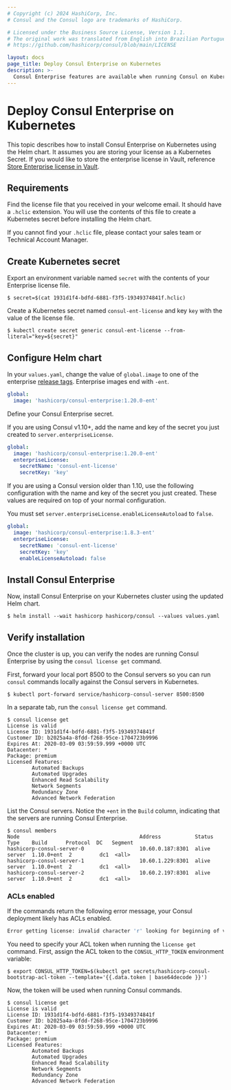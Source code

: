 ```yaml
---
# Copyright (c) 2024 HashiCorp, Inc.
# Consul and the Consul logo are trademarks of HashiCorp.

# Licensed under the Business Source License, Version 1.1.
# The original work was translated from English into Brazilian Portuguese.
# https://github.com/hashicorp/consul/blob/main/LICENSE

layout: docs
page_title: Deploy Consul Enterprise on Kubernetes
description: >-
  Consul Enterprise features are available when running Consul on Kubernetes. Learn how to apply your license in the Helm chart and return the license information with the `consul license get` command.
---
```


# Deploy Consul Enterprise on Kubernetes

This topic describes how to install Consul Enterprise on Kubernetes using the Helm chart. It assumes you are storing your license as a Kubernetes Secret. If you would like to store the enterprise license in Vault, reference [Store Enterprise license in Vault](/consul/docs/deploy/server/k8s/vault/data/enterprise-license).

## Requirements

Find the license file that you received in your welcome email. It should have a `.hclic` extension. You will use the contents of this file to create a Kubernetes secret before installing the Helm chart.

<Note>

If you cannot find your `.hclic` file, please contact your sales team or Technical Account Manager.

</Note>


## Create Kubernetes secret

Export an environment variable named `secret` with the contents of your Enterprise license file.

```shell-session
$ secret=$(cat 1931d1f4-bdfd-6881-f3f5-19349374841f.hclic)
```

Create a Kubernetes secret named `consul-ent-license` and key `key` with the value of the license file.

```shell-session
$ kubectl create secret generic consul-ent-license --from-literal="key=${secret}"
```

## Configure Helm chart

In your `values.yaml`, change the value of `global.image` to one of the enterprise [release tags](https://hub.docker.com/r/hashicorp/consul-enterprise/tags). Enterprise images end with `-ent`.

<CodeBlockConfig filename="values.yaml" highlight="2">

```yaml
global:
  image: 'hashicorp/consul-enterprise:1.20.0-ent'
```

</CodeBlockConfig>

Define your Consul Enterprise secret.

<Tabs>

<Tab heading="Consul v1.10+">

If you are using Consul v1.10+, add the name and key of the secret you just created to `server.enterpriseLicense`.

<CodeBlockConfig filename="values.yaml" highlight="3-6">

```yaml
global:
  image: 'hashicorp/consul-enterprise:1.20.0-ent'
  enterpriseLicense:
    secretName: 'consul-ent-license'
    secretKey: 'key'
```

</CodeBlockConfig>

</Tab>
<Tab heading="Consul older than v1.10">

If you are using a Consul version older than 1.10, use the following configuration with the name and key of the secret you just created. These values are required on top of your normal configuration.

You must set `server.enterpriseLicense.enableLicenseAutoload` to `false`.

<CodeBlockConfig filename="values.yaml" highlight="3-6">

```yaml
global:
  image: 'hashicorp/consul-enterprise:1.8.3-ent'
  enterpriseLicense:
    secretName: 'consul-ent-license'
    secretKey: 'key'
    enableLicenseAutoload: false
```

</CodeBlockConfig>

</Tab>

</Tabs>

## Install Consul Enterprise

Now, install Consul Enterprise on your Kubernetes cluster using the updated Helm chart.

```shell-session
$ helm install --wait hashicorp hashicorp/consul --values values.yaml
```

## Verify installation

Once the cluster is up, you can verify the nodes are running Consul Enterprise by using the `consul license get` command.

First, forward your local port 8500 to the Consul servers so you can run `consul` commands locally against the Consul servers in Kubernetes.

```shell-session
$ kubectl port-forward service/hashicorp-consul-server 8500:8500
```

In a separate tab, run the `consul license get` command.

```shell-session
$ consul license get
License is valid
License ID: 1931d1f4-bdfd-6881-f3f5-19349374841f
Customer ID: b2025a4a-8fdd-f268-95ce-1704723b9996
Expires At: 2020-03-09 03:59:59.999 +0000 UTC
Datacenter: *
Package: premium
Licensed Features:
        Automated Backups
        Automated Upgrades
        Enhanced Read Scalability
        Network Segments
        Redundancy Zone
        Advanced Network Federation
```

List the Consul servers. Notice the `+ent` in the `Build` column, indicating that the servers are running Consul Enterprise.

```shell-session
$ consul members
Node                                       Address           Status  Type    Build      Protocol  DC   Segment
hashicorp-consul-server-0                  10.60.0.187:8301  alive   server  1.10.0+ent  2         dc1  <all>
hashicorp-consul-server-1                  10.60.1.229:8301  alive   server  1.10.0+ent  2         dc1  <all>
hashicorp-consul-server-2                  10.60.2.197:8301  alive   server  1.10.0+ent  2         dc1  <all>
```

### ACLs enabled

If the commands return the following error message, your Consul deployment likely has ACLs enabled.

```bash
Error getting license: invalid character 'r' looking for beginning of value
```

You need to specify your ACL token when running the `license get` command. First, assign the ACL token to the `CONSUL_HTTP_TOKEN` environment variable:

```shell-session
$ export CONSUL_HTTP_TOKEN=$(kubectl get secrets/hashicorp-consul-bootstrap-acl-token --template='{{.data.token | base64decode }}')
```

Now, the token will be used when running Consul commands.

```shell-session
$ consul license get
License is valid
License ID: 1931d1f4-bdfd-6881-f3f5-19349374841f
Customer ID: b2025a4a-8fdd-f268-95ce-1704723b9996
Expires At: 2020-03-09 03:59:59.999 +0000 UTC
Datacenter: *
Package: premium
Licensed Features:
        Automated Backups
        Automated Upgrades
        Enhanced Read Scalability
        Network Segments
        Redundancy Zone
        Advanced Network Federation
```
